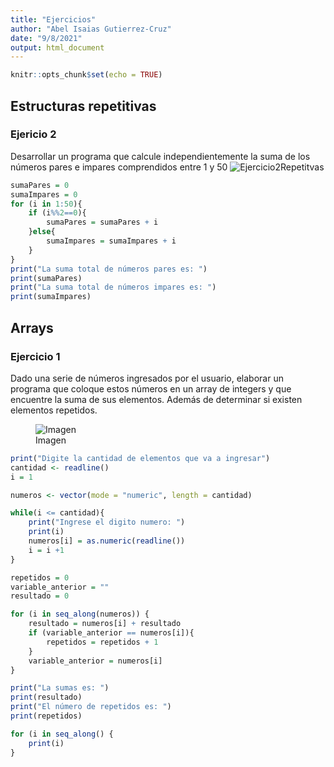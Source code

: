```yaml
---
title: "Ejercicios"
author: "Abel Isaias Gutierrez-Cruz"
date: "9/8/2021"
output: html_document
---
```


```r
knitr::opts_chunk$set(echo = TRUE)
```

## Estructuras repetitivas
### Ejericio 2
Desarrollar un programa que calcule independientemente la suma de los números pares e impares comprendidos entre 1 y 50
![Ejercicio2Repetitvas](EstructurasRepetitivas2.png)
```r
sumaPares = 0
sumaImpares = 0
for (i in 1:50){
    if (i%%2==0){
        sumaPares = sumaPares + i
    }else{
        sumaImpares = sumaImpares + i   
    }
}
print("La suma total de números pares es: ")
print(sumaPares)
print("La suma total de números impares es: ")
print(sumaImpares)
```


## Arrays
### Ejercicio 1
Dado una serie de números ingresados por el usuario, elaborar un programa que coloque estos números en un array de integers y que encuentre la suma de sus elementos. Además de determinar si existen elementos repetidos.

![Imagen](Ejercicio1Arrays.png)

```r
print("Digite la cantidad de elementos que va a ingresar")
cantidad <- readline()
i = 1

numeros <- vector(mode = "numeric", length = cantidad)

while(i <= cantidad){
    print("Ingrese el digito numero: ")
    print(i)
    numeros[i] = as.numeric(readline())
    i = i +1
}

repetidos = 0
variable_anterior = ""
resultado = 0

for (i in seq_along(numeros)) {
    resultado = numeros[i] + resultado
    if (variable_anterior == numeros[i]){
        repetidos = repetidos + 1
    }
    variable_anterior = numeros[i]
}

print("La sumas es: ")
print(resultado)
print("El número de repetidos es: ")
print(repetidos)
```
```r
for (i in seq_along() {
    print(i)
}

```

